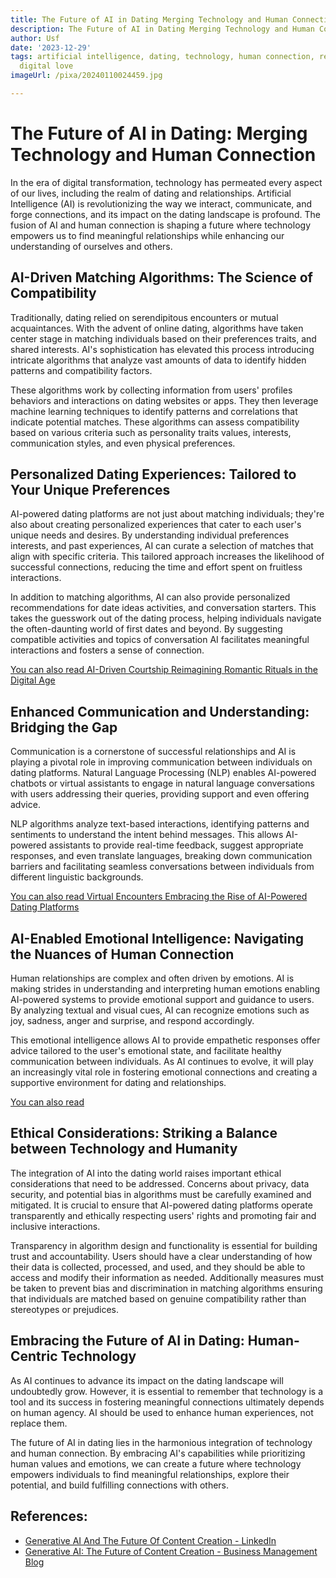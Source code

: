 ```yaml
---
title: The Future of AI in Dating Merging Technology and Human Connection
description: The Future of AI in Dating Merging Technology and Human Connection
author: Usf
date: '2023-12-29'
tags: artificial intelligence, dating, technology, human connection, relationships,
  digital love
imageUrl: /pixa/20240110024459.jpg

---
```

# The Future of AI in Dating: Merging Technology and Human Connection

In the era of digital transformation, technology has permeated every aspect of our lives, including the realm of dating and relationships. Artificial  Intelligence (AI) is revolutionizing the way we interact, communicate, and forge connections, and its impact on the dating landscape is profound. The fusion of AI and human connection is shaping a future where  technology empowers us  to find meaningful relationships  while  enhancing our understanding of ourselves and others.

## AI-Driven Matching Algorithms: The Science of Compatibility

Traditionally, dating relied on serendipitous encounters or mutual acquaintances.  With the  advent of online dating, algorithms have taken center stage in matching individuals based on their preferences traits, and shared interests. AI's sophistication has  elevated this process  introducing  intricate algorithms  that analyze  vast amounts of data  to identify hidden patterns and compatibility factors.

These algorithms work by  collecting information from users'  profiles behaviors and interactions on dating  websites or  apps. They then  leverage machine learning techniques to identify patterns and correlations that indicate potential matches. These  algorithms can assess  compatibility based on various criteria such  as  personality traits values, interests, communication styles, and even physical preferences.

## Personalized Dating Experiences: Tailored to Your Unique Preferences

AI-powered  dating platforms  are not just about matching  individuals; they're also about  creating personalized  experiences that cater to each user's unique needs and desires. By understanding individual preferences interests, and past experiences, AI can curate a selection of matches that align with specific criteria. This tailored approach increases the likelihood of successful connections, reducing the time and effort spent on  fruitless interactions.

In addition to matching algorithms, AI can also provide personalized recommendations for date  ideas activities, and conversation starters. This  takes the guesswork out  of the dating process, helping individuals navigate the often-daunting world of first dates and beyond. By suggesting compatible activities and topics  of conversation AI  facilitates meaningful  interactions and fosters a sense of connection.

[You can  also  read AI-Driven Courtship Reimagining  Romantic Rituals in the Digital Age](AI-Driven%20Courtship%20Reimagining%20Romantic%20Rituals%20in%20the%20Digital%20Age)


##  Enhanced Communication and Understanding: Bridging the Gap

Communication is  a cornerstone of successful relationships and AI is playing a pivotal role in improving communication between individuals on  dating platforms. Natural Language Processing (NLP) enables AI-powered chatbots or virtual assistants to engage in natural language conversations with  users addressing  their queries,  providing support and even  offering advice.

NLP algorithms  analyze text-based interactions, identifying patterns and sentiments to understand the intent behind messages.  This allows AI-powered assistants to provide real-time  feedback, suggest appropriate responses, and even translate languages, breaking  down communication barriers and facilitating  seamless conversations between individuals from different linguistic backgrounds.

[You can also read Virtual Encounters Embracing the Rise of AI-Powered Dating Platforms](Virtual%20Encounters%20Embracing%20the%20Rise%20of%20AI-Powered%20Dating%20Platforms)


## AI-Enabled Emotional Intelligence: Navigating the Nuances of Human Connection

Human  relationships are complex and  often driven by emotions. AI is making strides in understanding and interpreting human emotions enabling AI-powered systems to provide emotional support and guidance to users. By analyzing textual and visual cues, AI can recognize emotions such as joy, sadness, anger and surprise, and respond accordingly.

This emotional intelligence allows  AI to  provide empathetic responses  offer advice tailored to the user's emotional  state, and facilitate  healthy communication between individuals. As AI continues to evolve, it will play an increasingly vital role  in fostering  emotional connections and creating a supportive environment  for dating and relationships.

[You can also read ]()


## Ethical Considerations: Striking a Balance between Technology and Humanity

The integration of AI into the dating world raises important ethical considerations that need to be addressed. Concerns about privacy, data security, and potential bias  in algorithms must be carefully examined and mitigated. It is crucial to ensure that AI-powered dating platforms operate  transparently and ethically  respecting users' rights and promoting fair  and inclusive  interactions.

Transparency in algorithm design and functionality is essential for building trust and  accountability. Users should have a clear  understanding of how their data is  collected, processed, and used, and they should  be  able to access and modify their information as needed. Additionally  measures must be taken to prevent  bias and discrimination in matching algorithms ensuring that individuals are matched based on genuine compatibility  rather than  stereotypes or prejudices.

## Embracing  the Future of AI in Dating: Human-Centric Technology

As  AI continues to advance its impact on  the dating landscape will undoubtedly grow. However, it is essential to remember that technology is a tool and its success in fostering  meaningful connections ultimately depends on human agency. AI should be used to enhance human experiences, not replace them.

The future of AI in dating lies in the harmonious integration of technology and human connection. By embracing AI's capabilities while prioritizing human values and emotions, we can create a future where technology empowers individuals to find meaningful relationships, explore their potential, and build fulfilling connections with others.

## References:
- [Generative AI And The Future Of Content Creation - LinkedIn](https://www.linkedin.com/pulse/generative-ai-future-content-creation-bernard-marr-qirue?trk=article-ssr-frontend-pulse_more-articles_related-content-card)
- [Generative AI: The Future of Content Creation - Business Management Blog](https://businessmanagementblog.com/generative-ai-in-content-creation/)
